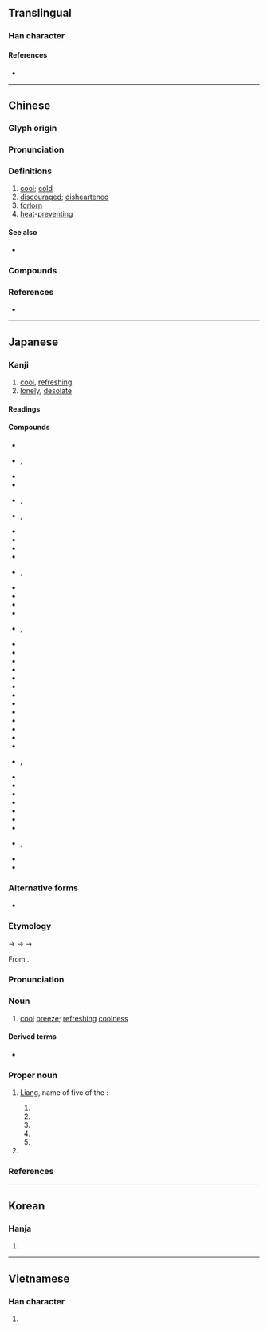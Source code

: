 {{also|凉}}
{{character info/new}}
==Translingual==

===Han character===
{{Han char|rn=85|rad=水|as=08|sn=11|four=30196|canj=EYRF|ids=⿰氵京}}

====References====
* {{Han ref|kx=0628.240|dkj=17606|dj=1030.130|hdz=31657.060|uh=6DBC|ud=28092|bh=B244|bd=45636}}

----

==Chinese==
{{zh-forms|s=凉}}

===Glyph origin===
{{Han etym}}

===Pronunciation===
{{zh-pron
|m=liáng
|c=loeng4,loeng6
|h=pfs=liòng
|md=
|mn=liâng/qz,twv,xm:liông/qz,tw,xm:niû/zz:niô͘
|mn_note=liâng/liông - literary; niû/niô͘ - vernacular
|mn-t=liang5
|w=3lian
|mc=y
|oc=y
|cat=a
}}

===Definitions===
{{zh-hanzi}}

# [[cool]]; [[cold]]
# [[discouraged]]; [[disheartened]]
# [[forlorn]]
# [[heat]]-[[preventing]]

====See also====
* {{zh-l|冷|cold}}

===Compounds===
{{zh-der|五涼|冒涼腔|北涼|南涼|嫩涼|冰涼|悽涼|悲涼|前涼|後涼|天末涼風|世態炎涼|寒涼|一斛涼州|受涼|冬暖夏涼|乘涼|涼棚|涼風|搭涼篷|涼友|涼森森|涼茶|涼爽羊毛|涼絲絲|涼蓆|扇涼翅兒|涼夏|涼氣|涼鞋|涼涼|涼粉|炎涼|滿心蒼涼|秋涼|涼帽|涼亭|涼椅|涼意|暄涼|涼篷船|涼德|沁涼|甘涼|招涼|涼了|涼碟|炎涼世態|淒涼|滿目荒涼|清涼油|清涼|涼麵|涼颼颼|涼衫|涼薯|涼臺|新涼|涼珊珊|涼水|涼榻|涼拌|涼了半截|涼月|沖涼|沁涼如水|樹涼兒|涼爽|涼快|涼藥|涼血|涼篷|歇涼|蔭涼|風涼話|著涼|蒼涼|艮苦冰涼|陰涼|納涼|西涼|踽踽涼涼|風涼|說風涼話|逐涼|透心涼|荒涼|心靜自然涼}}

===References===
* {{thcwd|7498}}

{{zh-cat|Elementary}}

----

==Japanese==

===Kanji===
{{ja-kanji|grade=c|rs=水08}}

# [[cool]], [[refreshing]]
# [[lonely]], [[desolate]]

====Readings====
{{ja-readings
|goon=ろう<らう
|kanon=りょう<りやう
|kun=すず-し.い, すず-む, すず-やか, うす-い, さが-す, ひや-す, まことに
|nanori=すけ, りょ
}}

====Compounds====
{{der-top|Compounds}}
* {{ja-r|涼意|りょうい}}
* {{ja-r|涼陰|りょういん|rom=-}}, {{ja-r|涼蔭|りょういん}}
* {{ja-r|涼雨|りょうう}}
* {{ja-r|涼感|りょうかん}}
* {{ja-r|涼気|りょうき}}, {{ja-r|涼%気|すず%け}}
* {{ja-r|涼月|りょうげつ}}, {{ja-r|涼月|^りょうげつ}}
* {{ja-r|涼州|^りょうしゅう|{{w|Liang Province}}}}
* {{ja-r|涼袋|^りょうたい}}
* {{ja-r|涼亭|りょうてい}}
* {{ja-r|涼飇|りょうひょう}}
* {{ja-r|涼風|りょうふう}}, {{ja-r|涼風|すずかぜ}}
* {{ja-r|涼棚|りょうほう}}
* {{ja-r|涼味|りょうみ}}
* {{ja-r|炎涼|えんりょう}}
* {{ja-r|寒涼%性|かんりょう%せい}}
* {{ja-r|後涼|^こうりょう}}, {{ja-r|後涼|^ごりょう}}
* {{ja-r|後涼%殿|^こうりょう%でん}}
* {{ja-r|荒涼|こうりょう}}
* {{ja-r|秋涼|しゅうりょう}}
* {{ja-r|初涼|しょりょう}}
* {{ja-r|清涼|しょうりょう}}
* {{ja-r|新涼|しんりょう}}
* {{ja-r|凄涼|せいりょう}}
* {{ja-r|清涼|せいりょう}}
* {{ja-r|清涼%殿|^せいりょう%でん}}
* {{ja-r|西涼|^せいりょう}}
* {{ja-r|前涼|^ぜんりょう}}
* {{ja-r|爽涼|そうりょう}}
* {{ja-r|南涼|^なんりょう}}
* {{ja-r|納涼|のうりょう}}, {{ja-r|納涼|どうりょう}}
* {{ja-r|曝涼|ばくりょう}}
* {{ja-r|晩涼|ばんりょう}}
* {{ja-r|微涼|びりょう}}
* {{ja-r|悲涼|ひりょう}}
* {{ja-r|北涼|^ほくりょう}}
* {{ja-r|夜涼|やりょう}}
* {{ja-r|冷涼|れいりょう}}
* {{ja-r|涼暮%月|^すずくれ%-づき|rom=-}}, {{ja-r|涼%暮れ月|^すず%くれ-づき}}
* {{ja-r|朝涼|あさすず}}
* {{ja-r|夕涼|ゆうすず}}
{{der-bottom}}

===Alternative forms===
{{ja-kanjitab|りょう|yomi=o}}

* {{ja-l|凉}}

===Etymology===
{{IPAchar|/rɨau/}} → {{IPAchar|/rjau/}} → {{IPAchar|/rjɔː/}} → {{IPAchar|/rjoː/}}

From {{bor|ja|ltc|sort=りよう|-}} {{ltc-l|涼}}.

===Pronunciation===
{{ja-pron|y=ko|りょう|acc=1|acc_ref=DJR}}

===Noun===
{{ja-noun|りょう|hhira=りやう}}

# [[cool]] [[breeze]]; [[refresh]]ing [[coolness]]

====Derived terms====
* {{ja-r|涼を取る|りょう を とる|[[cool off]]}}

===Proper noun===
{{ja-pos|proper|りょう|hhira=りやう}}

# {{lb|ja|historical}} [[Liang]], name of five of the {{w|Sixteen Kingdoms}}:
## {{m|ja|前涼|tr=Zenryō||{{w|Former Liang}}|pos=320–376 {{CE}}}}
## {{m|ja|後涼|tr=Kōryō, Goryō||{{w|Later Liang (Sixteen Kingdoms)|Later Liang}}|pos=386–403 {{CE}}}}
## {{m|ja|南涼|tr=Nanryō||{{w|Southern Liang (Sixteen Kingdoms)|Southern Liang}}|pos=397–414 {{CE}}}}
## {{m|ja|北涼|tr=Hokuryō||{{w|Northern Liang}}|pos=397–439 {{CE}}}}
## {{m|ja|西涼|tr=Seiryō||{{w|Western Liang (Sixteen Kingdoms)|Western Liang}}|pos=400–421 {{CE}}}}
# {{given name|female|lang=ja|A=a|nodot=1|sort=りよう}}

===References===
<references/>

----

==Korean==

===Hanja===
{{ko-hanja|hangeul=[[량]]>[[양]]|eumhun=|rv=ryang>yang|mr=ryang>yang|y=lyang>yang}}

# {{defn|lang=ko|sort=水08}}

----

==Vietnamese==

===Han character===
{{vi-hantu|[[lương]], [[ghềnh]]|rs=水08}}

# {{defn|lang=vi|sort=水08}}